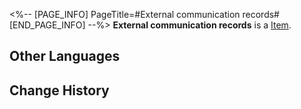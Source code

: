 <%-- [PAGE_INFO]
PageTitle=#External communication records#
[END_PAGE_INFO] --%>
{{Item Infobox
|title       = External communication records
|id          = 140404
|image       = Item External communication records.png
|type        = 
|invCategory = 
|rarity      = 3
|effect      = 
|description = Data copied from the space station's terminal. It clearly and comprehensively records all external communication from the terminal.
}}
'''External communication records''' is a [[Item]].

==Other Languages==
{{Other Languages
|en   = External communication records
|zhs  = 对外通讯记录
|zht  = 對外通訊紀錄
|ja   = 外部通信の記録
|ko   = 대외 통신 기록
|es   = Registros de comunicaciones externas
|fr   = Registres des communications externes
|ru   = Записи внешних коммуникаций
|th   = บันทึกการสื่อสารกับภายนอก
|vi   = Nhật Ký Thông Tin Đối Ngoại
|de   = Aufzeichnungen auswärtiger Kommunikation
|id   = Riwayat Komunikasi Eksternal
|pt   = Registros de Comunicação Externa
}}

==Change History==
{{Change History|2.0}}